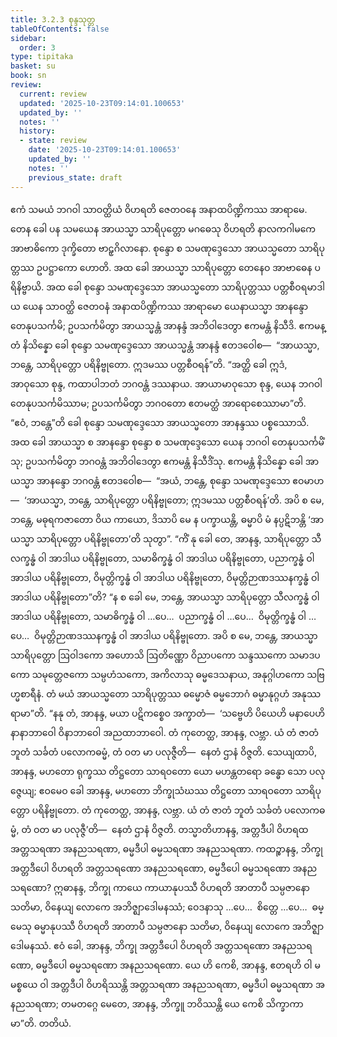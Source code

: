 ```yaml
---
title: 3.2.3 စုန္ဒသုတ္တ
tableOfContents: false
sidebar:
  order: 3
type: tipitaka
basket: su
book: sn
review:
  current: review
  updated: '2025-10-23T09:14:01.100653'
  updated_by: ''
  notes: ''
  history:
  - state: review
    date: '2025-10-23T09:14:01.100653'
    updated_by: ''
    notes: ''
    previous_state: draft
---
```



<ReviewStatus review={frontmatter.review} showDetails={true} />

<HypothesisAnnotation frontmatter={frontmatter} />

<DynamicBreadcrumb />

<Division number="379" book="sn" e="ch" v="18" p="335">

<Paragraph number="822" book="sn">
ဧကံ သမယံ ဘဂဝါ သာဝတ္ထိယံ ဝိဟရတိ ဇေတဝနေ အနာထပိဏ္ဍိကဿ အာရာမေ. တေန ခေါ ပန သမယေန အာယသ္မာ သာရိပုတ္တော မဂဓေသု ဝိဟရတိ နာလကဂါမကေ အာဗာဓိကော ဒုက္ခိတော ဗာဠှဂိလာနော. စုန္ဒော စ သမဏုဒ္ဒေသော အာယသ္မတော သာရိပုတ္တဿ ဥပဋ္ဌာကော ဟောတိ.
</Paragraph>

<Paragraph number="823" book="sn">
အထ ခေါ အာယသ္မာ သာရိပုတ္တော တေနေဝ အာဗာဓေန ပရိနိဗ္ဗာယိ. အထ ခေါ စုန္ဒော သမဏုဒ္ဒေသော အာယသ္မတော သာရိပုတ္တဿ ပတ္တစီဝရမာဒါယ ယေန သာဝတ္ထိ ဇေတဝနံ အနာထပိဏ္ဍိကဿ အာရာမော ယေနာယသ္မာ အာနန္ဒော တေနုပသင်္ကမိ; ဥပသင်္ကမိတွာ အာယသ္မန္တံ အာနန္ဒံ အဘိဝါဒေတွာ ဧကမန္တံ နိသီဒိ. ဧကမန္တံ နိသိန္နော ခေါ စုန္ဒော သမဏုဒ္ဒေသော အာယသ္မန္တံ အာနန္ဒံ ဧတဒဝေါစ—  “အာယသ္မာ, ဘန္တေ, သာရိပုတ္တော ပရိနိဗ္ဗုတော. ဣဒမဿ ပတ္တစီဝရန်”တိ.
</Paragraph>

<Paragraph number="824" book="sn">
“အတ္ထိ ခေါ ဣဒံ, အာဝုသော စုန္ဒ, ကထာပါဘတံ ဘဂဝန္တံ ဒဿနာယ. အာယာမာဝုသော စုန္ဒ, ယေန ဘဂဝါ တေနုပသင်္ကမိဿာမ; ဥပသင်္ကမိတွာ ဘဂဝတော ဧတမတ္ထံ အာရောစေဿာမာ”တိ. “ဧဝံ, ဘန္တေ”တိ ခေါ စုန္ဒော သမဏုဒ္ဒေသော အာယသ္မတော အာနန္ဒဿ ပစ္စဿောသိ.
</Paragraph>

<Paragraph number="825" book="sn">
အထ ခေါ အာယသ္မာ စ အာနန္ဒော စုန္ဒော စ သမဏုဒ္ဒေသော ယေန ဘဂဝါ တေနုပသင်္ကမိံသု; ဥပသင်္ကမိတွာ ဘဂဝန္တံ အဘိဝါဒေတွာ ဧကမန္တံ နိသီဒိံသု. ဧကမန္တံ နိသိန္နော ခေါ အာယသ္မာ အာနန္ဒော ဘဂဝန္တံ ဧတဒဝေါစ—  “အယံ, ဘန္တေ, စုန္ဒော သမဏုဒ္ဒေသော ဧဝမာဟ—  ‘အာယသ္မာ, ဘန္တေ, သာရိပုတ္တော ပရိနိဗ္ဗုတော; ဣဒမဿ ပတ္တစီဝရန်’တိ. အပိ စ မေ, ဘန္တေ, မဓုရကဇာတော ဝိယ ကာယော, ဒိသာပိ မေ န ပက္ခာယန္တိ, ဓမ္မာပိ မံ နပ္ပဋိဘန္တိ ‘အာယသ္မာ သာရိပုတ္တော ပရိနိဗ္ဗုတော’တိ သုတွာ”.
</Paragraph>

<Paragraph number="826" book="sn">
“ကိံ နု ခေါ တေ, အာနန္ဒ, သာရိပုတ္တော သီလက္ခန္ဓံ ဝါ အာဒါယ ပရိနိဗ္ဗုတော, သမာဓိက္ခန္ဓံ ဝါ အာဒါယ ပရိနိဗ္ဗုတော, ပညာက္ခန္ဓံ ဝါ အာဒါယ ပရိနိဗ္ဗုတော, ဝိမုတ္တိက္ခန္ဓံ ဝါ အာဒါယ ပရိနိဗ္ဗုတော, ဝိမုတ္တိဉာဏဒဿနက္ခန္ဓံ ဝါ အာဒါယ ပရိနိဗ္ဗုတော”တိ? “န စ ခေါ မေ, ဘန္တေ, အာယသ္မာ သာရိပုတ္တော သီလက္ခန္ဓံ ဝါ အာဒါယ ပရိနိဗ္ဗုတော, သမာဓိက္ခန္ဓံ ဝါ …ပေ…  ပညာက္ခန္ဓံ ဝါ …ပေ…  ဝိမုတ္တိက္ခန္ဓံ ဝါ …ပေ…  ဝိမုတ္တိဉာဏဒဿနက္ခန္ဓံ ဝါ အာဒါယ ပရိနိဗ္ဗုတော. အပိ စ မေ, ဘန္တေ, အာယသ္မာ သာရိပုတ္တော ဩဝါဒကော အဟောသိ ဩတိဏ္ဏော ဝိညာပကော သန္ဒဿကော သမာဒပကော သမုတ္တေဇကော သမ္ပဟံသကော, အကိလာသု ဓမ္မဒေသနာယ, အနုဂ္ဂါဟကော သဗြဟ္မစာရီနံ. တံ မယံ အာယသ္မတော သာရိပုတ္တဿ ဓမ္မောဇံ ဓမ္မဘောဂံ ဓမ္မာနုဂ္ဂဟံ အနုဿရာမာ”တိ.
</Paragraph>

<Paragraph number="827" book="sn">
“နနု တံ, အာနန္ဒ, မယာ ပဋိကစ္စေဝ အက္ခာတံ—  ‘သဗ္ဗေဟိ ပိယေဟိ မနာပေဟိ နာနာဘာဝေါ ဝိနာဘာဝေါ အညထာဘာဝေါ. တံ ကုတေတ္ထ, အာနန္ဒ, လဗ္ဘာ. ယံ တံ ဇာတံ ဘူတံ သင်္ခတံ ပလောကဓမ္မံ, တံ ဝတ မာ ပလုဇ္ဇီတိ—  နေတံ ဌာနံ ဝိဇ္ဇတိ. သေယျထာပိ, အာနန္ဒ, မဟတော ရုက္ခဿ တိဋ္ဌတော သာရဝတော ယော မဟန္တတရော ခန္ဓော သော ပလုဇ္ဇေယျ; ဧဝမေဝ ခေါ အာနန္ဒ, မဟတော ဘိက္ခုသံဃဿ တိဋ္ဌတော သာရဝတော သာရိပုတ္တော ပရိနိဗ္ဗုတော. တံ ကုတေတ္ထ, အာနန္ဒ, လဗ္ဘာ. ယံ တံ ဇာတံ ဘူတံ သင်္ခတံ ပလောကဓမ္မံ, တံ ဝတ မာ ပလုဇ္ဇီ’တိ—  နေတံ ဌာနံ ဝိဇ္ဇတိ. တသ္မာတိဟာနန္ဒ, အတ္တဒီပါ ဝိဟရထ အတ္တသရဏာ အနညသရဏာ, ဓမ္မဒီပါ ဓမ္မသရဏာ အနညသရဏာ.
</Paragraph>

<Paragraph number="828" book="sn">
ကထဉ္စာနန္ဒ, ဘိက္ခု အတ္တဒီပေါ ဝိဟရတိ အတ္တသရဏော အနညသရဏော, ဓမ္မဒီပေါ ဓမ္မသရဏော အနညသရဏော? ဣဓာနန္ဒ, ဘိက္ခု ကာယေ ကာယာနုပဿီ ဝိဟရတိ အာတာပီ သမ္ပဇာနော သတိမာ, ဝိနေယျ လောကေ အဘိဇ္ဈာဒေါမနဿံ; ဝေဒနာသု …ပေ…  စိတ္တေ …ပေ…  ဓမ္မေသု ဓမ္မာနုပဿီ ဝိဟရတိ အာတာပီ သမ္ပဇာနော သတိမာ, ဝိနေယျ လောကေ အဘိဇ္ဈာဒေါမနဿံ. ဧဝံ ခေါ, အာနန္ဒ, ဘိက္ခု အတ္တဒီပေါ ဝိဟရတိ အတ္တသရဏော အနညသရဏော, ဓမ္မဒီပေါ ဓမ္မသရဏော အနညသရဏော. ယေ ဟိ ကေစိ, အာနန္ဒ, ဧတရဟိ ဝါ မမစ္စယေ ဝါ အတ္တဒီပါ ဝိဟရိဿန္တိ အတ္တသရဏာ အနညသရဏာ, ဓမ္မဒီပါ ဓမ္မသရဏာ အနညသရဏာ; တမတဂ္ဂေ မေတေ, အာနန္ဒ, ဘိက္ခူ ဘဝိဿန္တိ ယေ ကေစိ သိက္ခာကာမာ”တိ.

</Paragraph>
</Division>

<Paragraph number="829" type="center" book="sn">
တတိယံ.
</Paragraph>